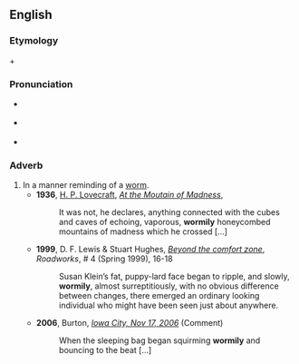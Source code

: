 ==English==

===Etymology===
{{term|wormy}} + {{term|-ly}}

===Pronunciation===
* {{a|UK}} {{IPA|/ˈwəː.mə.lɪ/}}
* {{a|US}} {{IPA|/ˈwɝ.mə.li/}}
* {{audio|en-us-wormily.ogg|Audio (US)}}

===Adverb===
{{en-adv}}

#In a manner reminding of a [[worm]].
#*'''1936''', [[w:H. P. Lovecraft|H. P. Lovecraft]], ''[[w:At the Moutain of Madness|At the Moutain of Madness]]'',
#*:It was not, he declares, anything connected with the cubes and caves of echoing, vaporous, '''wormily''' honeycombed mountains of madness which he crossed [...]
#*'''1999''', D. F. Lewis & Stuart Hughes, ''[http://weirdmonger.livejournal.com/20743.html Beyond the comfort zone]'', ''Roadworks'', # 4 (Spring 1999), 16-18
#*:Susan Klein’s fat, puppy-lard face began to ripple, and slowly, '''wormily''', almost surreptitiously, with no obvious difference between changes, there emerged an ordinary looking individual who might have been seen just about anywhere.
#*'''2006''', Burton, ''[http://noshametheatre.blogspot.com/2006/11/iowa-city-nov-17-2006.html#c116398087645643171 Iowa City, Nov 17, 2006]'' (Comment)
#*:When the sleeping bag began squirming '''wormily''' and bouncing to the beat [...]
